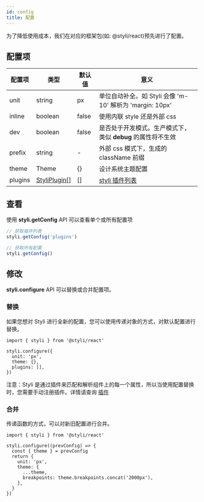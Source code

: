 ```yaml
---
id: config
title: 配置
---
```


为了降低使用成本，我们在对应的框架包(如: @styli/react)预先进行了配置。

## 配置项

| 配置项  | 类型          | 默认值 | 意义                                                        |
| ------- | ------------- | ------ | ----------------------------------------------------------- |
| unit    | string        | px     | 单位自动补全。如 Styli 会像 'm-10' 解析为 'margin: 10px'    |
| inline  | boolean       | false  | 使用内联 style 还是外部 css                                 |
| dev     | boolean       | false  | 是否处于开发模式。生产模式下，类似 **debug** 的属性将不生效 |
| prefix  | string        | -      | 外部 css 模式下，生成的 className 前缀                      |
| theme   | Theme         | {}     | 设计系统主题配置                                            |
| plugins | [StyliPlugin\[\]](https://github.com/forsigner/styli/blob/master/packages/types/src/StyliPlugin.ts) | []     | [styli 插件列表](plugin)                                    |

## 查看

使用 **styli.getConfig** API 可以查看单个或所有配置项

```ts
// 获取插件列表
styli.getConfig('plugins')

// 获取所有配置
styli.getConfig()
```

## 修改

**styli.configure** API 可以替换或合并配置项。

### 替换

如果您想对 Styli 进行全新的配置，您可以使用传递对象的方式，对默认配置进行替换。

```tsx
import { styli } from '@styli/react'

styli.configure({
  unit: 'px',
  theme: {},
  plugins: [],
})
```

注意：Styli 是通过插件来匹配和解析组件上的每一个属性，所以当使用配置替换时，您需要手动注册插件。详情请查询 [插件](plugin)

### 合并

传递函数的方式，可以对新旧配置进行合并。

```tsx
import { styli } from '@styli/react'

styli.configure((prevConfig) => {
  const { theme } = prevConfig
  return {
    unit: 'px',
    theme: {
      ...theme,
      breakpoints: theme.breakpoints.concat('2000px'),
    },
  }
})
```
